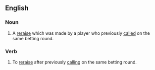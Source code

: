 ==English==

===Noun===
{{en-noun}}

# {{lb|en|poker slang}} A [[reraise]] which was made by a player who previously [[called]] on the same betting round.

===Verb===
{{en-verb|limp reraises|limp reraising|limp reraised}}

# {{lb|en|poker slang}} To [[reraise]] after previously [[calling]] on the same betting round.
